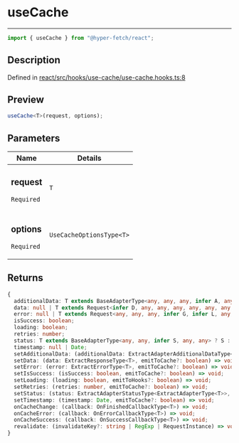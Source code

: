 # useCache

<div class="api-docs__separator" data-reactroot="">

---

</div><div class="api-docs__import" data-reactroot="">

```ts
import { useCache } from "@hyper-fetch/react";
```

</div><div class="api-docs__section">

## Description

</div><div class="api-docs__description"><span class="api-docs__do-not-parse">

</span></div><p class="api-docs__definition">

Defined in
[react/src/hooks/use-cache/use-cache.hooks.ts:8](https://github.com/BetterTyped/hyper-fetch/blob/c44d728f/packages/react/src/hooks/use-cache/use-cache.hooks.ts#L8)

</p><div class="api-docs__section">

## Preview

</div><div class="api-docs__preview fn">

```ts
useCache<T>(request, options);
```

</div><div class="api-docs__section">

## Parameters

</div>
<div class="api-docs__parameters">
<table>
<thead><tr><th>Name</th><th>Details</th></tr></thead>
<tbody><tr param-data="request"><td class="api-docs__param-name required">

### request

`Required`

</td><td class="api-docs__param-type">

`T`

</td></tr><tr param-data="options"><td class="api-docs__param-name required">

### options

`Required`

</td><td class="api-docs__param-type">

`UseCacheOptionsType<T>`

</td></tr></tbody></table></div><div class="api-docs__section">

## Returns

</div><div class="api-docs__returns">

```ts
{
  additionalData: T extends BaseAdapterType<any, any, any, infer A, any> ? A : never;
  data: null | T extends Request<infer D, any, any, any, any, any, any, any, any, any> ? D : never;
  error: null | T extends Request<any, any, any, infer G, infer L, any, any, any, any, any> ? \G\ | \L\ : never;
  isSuccess: boolean;
  loading: boolean;
  retries: number;
  status: T extends BaseAdapterType<any, any, infer S, any, any> ? S : never;
  timestamp: null | Date;
  setAdditionalData: (additionalData: ExtractAdapterAdditionalDataType<ExtractAdapterType<T>>, emitToCache?: boolean) => void;
  setData: (data: ExtractResponseType<T>, emitToCache?: boolean) => void;
  setError: (error: ExtractErrorType<T>, emitToCache?: boolean) => void;
  setIsSuccess: (isSuccess: boolean, emitToCache?: boolean) => void;
  setLoading: (loading: boolean, emitToHooks?: boolean) => void;
  setRetries: (retries: number, emitToCache?: boolean) => void;
  setStatus: (status: ExtractAdapterStatusType<ExtractAdapterType<T>>, emitToCache?: boolean) => void;
  setTimestamp: (timestamp: Date, emitToCache?: boolean) => void;
  onCacheChange: (callback: OnFinishedCallbackType<T>) => void;
  onCacheError: (callback: OnErrorCallbackType<T>) => void;
  onCacheSuccess: (callback: OnSuccessCallbackType<T>) => void;
  revalidate: (invalidateKey?: string | RegExp | RequestInstance) => void;
}
```

</div>
